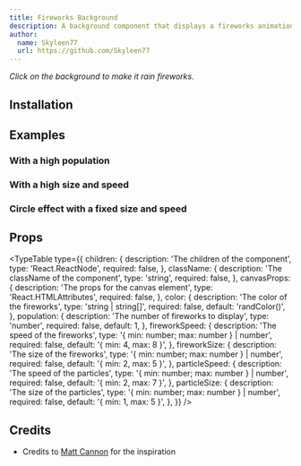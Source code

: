 ```yaml
---
title: Fireworks Background
description: A background component that displays a fireworks animation.
author:
  name: Skyleen77
  url: https://github.com/Skyleen77
---
```


<ComponentPreview name="fireworks-background-demo" />

_Click on the background to make it rain fireworks._

## Installation

<ComponentInstallation name="fireworks-background" />

## Examples

### With a high population

<ComponentPreview name="fireworks-background-population-demo" />

### With a high size and speed

<ComponentPreview name="fireworks-background-size-speed-demo" />

### Circle effect with a fixed size and speed

<ComponentPreview name="fireworks-background-fix-size-speed-demo" />

## Props

<TypeTable
  type={{
    children: {
      description: 'The children of the component',
      type: 'React.ReactNode',
      required: false,
    },
    className: {
      description: 'The className of the component',
      type: 'string',
      required: false,
    },
    canvasProps: {
      description: 'The props for the canvas element',
      type: 'React.HTMLAttributes<HTMLCanvasElement>',
      required: false,
    },
    color: {
      description: 'The color of the fireworks',
      type: 'string | string[]',
      required: false,
      default: 'randColor()',
    },
    population: {
      description: 'The number of fireworks to display',
      type: 'number',
      required: false,
      default: 1,
    },
    fireworkSpeed: {
      description: 'The speed of the fireworks',
      type: '{ min: number; max: number } | number',
      required: false,
      default: '{ min: 4, max: 8 }',
    },
    fireworkSize: {
      description: 'The size of the fireworks',
      type: '{ min: number; max: number } | number',
      required: false,
      default: '{ min: 2, max: 5 }',
    },
    particleSpeed: {
      description: 'The speed of the particles',
      type: '{ min: number; max: number } | number',
      required: false,
      default: '{ min: 2, max: 7 }',
    },
    particleSize: {
      description: 'The size of the particles',
      type: '{ min: number; max: number } | number',
      required: false,
      default: '{ min: 1, max: 5 }',
    },
  }}
/>

## Credits

- Credits to [Matt Cannon](https://codepen.io/matt-cannon/pen/YPKGBGm) for the inspiration
